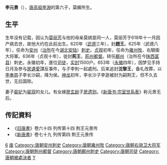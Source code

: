 '''李元景'''（{{bd|618年||653年|3月6日|catIdx=L李}}），[[唐朝|唐]][[唐高祖|高祖李淵]]的第六子，莫嬪所生。

== 生平 ==
生年没有记载，因认为[[莫丽芳|莫丽芳]]与他的母亲莫嫔是同一人，莫丽芳于618年十一月因产病去世，故他大约在此前出生。620年（[[武德|武德]]三年），封'''趙王'''。625年（武德八年），任命为[[安州|安州]]（[[治所|治所]]在今[[湖北|湖北]][[安陆|安陆]]）[[刺史|刺史]]。[[貞觀_(唐朝)|贞观]]初年，任命为[[雍州_(后赵)|雍州]][[牧|牧]]、右驍衛大将軍。636年（贞观十年），徙封'''荊王'''，[[荊州|荊州]][[都督|都督]]。转任[[鄜州|鄜州]]（治所在今[[陕西|陕西]][[富县|富县]]）刺史。永徽初年，進位[[司徒|司徒]]，[[实封|实封]]1500户。653年（[[永徽|永徽]]四年），因梦见手持日月及参与[[房遺愛|房遺愛]]謀反事件，与子李則一起處刑。后来追封'''沈黎王'''，备礼改葬，以[[李奉慈|李奉慈]]子李长沙嗣，降为侯。[[神龙_(年号)|神龙]]初年，李长沙子李逖被封为嗣荆王，但不久去世，无后国除。

妻子[[裴妃_(李元景)|裴妃]]为[[裴寂|裴寂]]的女儿。有女嫁[[房玄龄|房玄龄]]子[[房遗则|房遗则]]。《[[新唐書宗室世系表|新唐书·宗室世系表]]》称元景无后。

== 传記資料 ==
* 《[[旧唐書|旧唐書]]》卷六十四 列传第十四 荆王元景传
* 《[[新唐書|新唐書]]》卷七十九 列传第四 荆王元景传

{{start box}}
{{s-before|[[长孙无忌|长孙无忌]]}}
{{s-title|[[唐朝|唐朝]][[司徒|司徒]]|649年—653年}}
{{s-after|[[李元礼|李元礼]]}}
{{end box}}

{{DEFAULTSORT:L李元景}}
[[Category:唐高祖皇子|6]]
[[Category:唐朝宗室国王|废]]
[[Category:唐朝安州刺史|Category:唐朝安州刺史]]
[[Category:唐朝雍州牧|Category:唐朝雍州牧]]
[[Category:唐朝右骁卫大将军|Category:唐朝右骁卫大将军]]
[[Category:唐朝荆州都督|Category:唐朝荆州都督]]
[[Category:唐朝鄜州刺史|Category:唐朝鄜州刺史]]
[[Category:唐朝司徒|Category:唐朝司徒]]
[[Category:唐朝被處決者|Category:唐朝被處決者]]
[[Category:李姓|Y]]